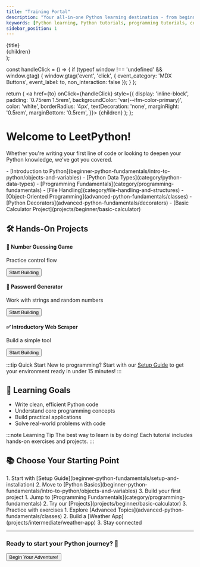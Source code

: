 ```yaml
---
title: "Training Portal"
description: "Your all-in-one Python learning destination - from beginner basics to advanced concepts, with hands-on projects and interactive tutorials."
keywords: [Python learning, Python tutorials, programming tutorials, coding projects, Python guide, learn to code]
sidebar_position: 1
---
```


  <div
    style={{
      border: '1px solid var(--ifm-color-emphasis-300)',
      borderRadius: 'var(--ifm-card-border-radius)',
      padding: '1rem',
      marginBottom: '1rem',
    }}>
    <div style={{
      fontWeight: 'bold',
      fontSize: '1.2rem',
      marginBottom: '0.5rem'
    }}>
      {title}
    </div>
    {children}
  </div>
);

  const handleClick = () => {
    if (typeof window !== 'undefined' && window.gtag) {
      window.gtag('event', 'click', {
        event_category: 'MDX Buttons',
        event_label: to,
        non_interaction: false
      });
    }
  };

  return (
    <a
      href={to}
      onClick={handleClick}
      style={{
        display: 'inline-block',
        padding: '0.75rem 1.5rem',
        backgroundColor: 'var(--ifm-color-primary)',
        color: 'white',
        borderRadius: '4px',
        textDecoration: 'none',
        marginRight: '0.5rem',
        marginBottom: '0.5rem',
      }}>
      {children}
    </a>
  );
};

# Welcome to LeetPython!

Whether you're writing your first line of code or looking to deepen your Python knowledge, we've got you covered.

<div style={{ display: 'grid', gridTemplateColumns: 'repeat(auto-fit, minmax(300px, 1fr))', gap: '1rem', marginBottom: '2rem' }}>
  <Card title="🌱 Beginner's Path">
    - [Introduction to Python](beginner-python-fundamentals/intro-to-python/objects-and-variables)
    - [Python Data Types](category/python-data-types)
    - [Programming Fundamentals](category/programming-fundamentals)
    - [File Handling](category/file-handling-and-structures)
  </Card>

  <Card title="🚀 Advanced Topics">
    - [Object-Oriented Programming](advanced-python-fundamentals/classes)
    - [Python Decorators](advanced-python-fundamentals/decorators)
    - [Basic Calculator Project](projects/beginner/basic-calculator)
  </Card>
</div>

## 🛠️ Hands-On Projects

<Card title="Beginner-Friendly Projects">
<div style={{ display: 'grid', gridTemplateColumns: 'repeat(auto-fit, minmax(250px, 1fr))', gap: '1rem' }}>
  <div>
    <h4>🎲 Number Guessing Game</h4>
    <p>Practice control flow</p>
    <Button to="/docs/projects/beginner/guess-the-number-game">Start Building</Button>
  </div>
  
  <div>
    <h4>🔐 Password Generator</h4>
    <p>Work with strings and random numbers</p>
    <Button to="/docs/projects/beginner/password-generator">Start Building</Button>
  </div>
  
  <div>
    <h4>✅ Introductory Web Scraper</h4>
    <p>Build a simple tool</p>
    <Button to="/docs/projects/intermediate/introductory-book-scraper">Start Building</Button>
  </div>
</div>
</Card>

:::tip Quick Start
New to programming? Start with our [Setup Guide](beginner-python-fundamentals/setup-and-installation) to get your environment ready in under 15 minutes!
:::

## 🎯 Learning Goals

<div style={{ 
  backgroundColor: 'var(--ifm-color-emphasis-100)', 
  padding: '1rem', 
  borderRadius: '8px',
  marginBottom: '2rem'
}}>

- Write clean, efficient Python code
- Understand core programming concepts
- Build practical applications
- Solve real-world problems with code

</div>

:::note Learning Tip
The best way to learn is by doing! Each tutorial includes hands-on exercises and projects.
:::

## 📚 Choose Your Starting Point

<div style={{ display: 'grid', gridTemplateColumns: 'repeat(auto-fit, minmax(250px, 1fr))', gap: '1rem', marginBottom: '2rem' }}>
  <Card title="🔰 Complete Beginners">
    1. Start with [Setup Guide](beginner-python-fundamentals/setup-and-installation)
    2. Move to [Python Basics](beginner-python-fundamentals/intro-to-python/objects-and-variables)
    3. Build your first project
  </Card>

  <Card title="📚 Some Experience">
    1. Jump to [Programming Fundamentals](category/programming-fundamentals)
    2. Try our [Projects](projects/beginner/basic-calculator)
    3. Practice with exercises
  </Card>

  <Card title="🚀 Adanced Learners">
    1. Explore [Advanced Topics](advanced-python-fundamentals/classes)
    2. Build a [Weather App](projects/intermediate/weather-app)
    3. Stay connected
  </Card>
</div>

---

<div style={{ textAlign: 'center', margin: '2rem 0' }}>
  <h3>Ready to start your Python journey? 🚀</h3>
  <Button to="/docs/beginner-python-fundamentals/setup-and-installation">Begin Your Adventure!</Button>
</div>